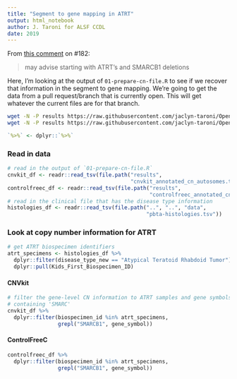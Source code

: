 ```yaml
---
title: "Segment to gene mapping in ATRT"
output: html_notebook
author: J. Taroni for ALSF CCDL
date: 2019
---
```


From [this comment](https://github.com/AlexsLemonade/OpenPBTA-analysis/pull/182#discussion_r340587968) on #182:

> may advise starting with ATRT's and SMARCB1 deletions

Here, I'm looking at the output of `01-prepare-cn-file.R` to see if we recover that information in the segment to gene mapping.
We're going to get the data from a pull request/branch that is currently open.
This will get whatever the current files are for that branch.

```sh
wget -N -P results https://raw.githubusercontent.com/jaclyn-taroni/OpenPBTA-analysis/186-both-formats/analyses/focal-cn-file-preparation/results/cnvkit_annotated_cn_autosomes.tsv.gz
wget -N -P results https://raw.githubusercontent.com/jaclyn-taroni/OpenPBTA-analysis/186-both-formats/analyses/focal-cn-file-preparation/results/controlfreec_annotated_cn_autosomes.tsv.gz 
```

```r
`%>%` <- dplyr::`%>%`
```

### Read in data

```r
# read in the output of `01-prepare-cn-file.R`
cnvkit_df <- readr::read_tsv(file.path("results", 
                                       "cnvkit_annotated_cn_autosomes.tsv.gz"))
controlfreec_df <- readr::read_tsv(file.path("results",
                                             "controlfreec_annotated_cn_autosomes.tsv.gz"))
# read in the clinical file that has the disease type information
histologies_df <- readr::read_tsv(file.path("..", "..", "data", 
                                            "pbta-histologies.tsv"))
```

### Look at copy number information for ATRT

```r
# get ATRT biospecimen identifiers
atrt_specimens <- histologies_df %>%
  dplyr::filter(disease_type_new == "Atypical Teratoid Rhabdoid Tumor") %>%
  dplyr::pull(Kids_First_Biospecimen_ID)
```

#### CNVkit

```r
# filter the gene-level CN information to ATRT samples and gene symbols
# containing 'SMARC'
cnvkit_df %>%
  dplyr::filter(biospecimen_id %in% atrt_specimens,
                grepl("SMARCB1", gene_symbol))
```

#### ControlFreeC

```r
controlfreec_df %>%
  dplyr::filter(biospecimen_id %in% atrt_specimens,
                grepl("SMARCB1", gene_symbol))
```

